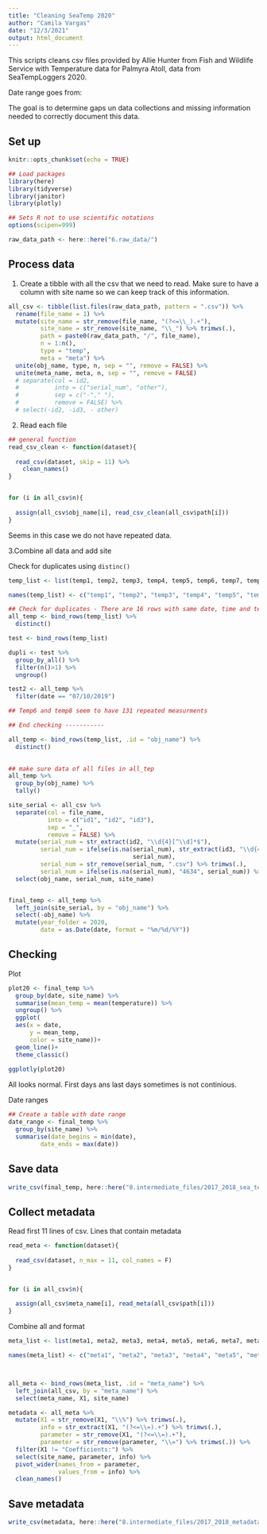 ```yaml
---
title: "Cleaning SeaTemp 2020"
author: "Camila Vargas"
date: "12/3/2021"
output: html_document
---
```


This scripts cleans csv files provided by Allie Hunter from Fish and Wildlife Service with Temperature data for Palmyra Atoll, data from SeaTempLoggers 2020.

Date range goes from: 

The goal is to determine gaps un data collections and missing information needed to correctly document this data.

## Set up

```r
knitr::opts_chunk$set(echo = TRUE)

## Load packages
library(here)
library(tidyverse)
library(janitor)
library(plotly)

## Sets R not to use scientific notations
options(scipen=999) 

raw_data_path <- here::here("6.raw_data/")
```


## Process data
1. Create a tibble with all the csv that we need to read. Make sure to have a column with site name so we can keep track of this information.

```r
all_csv <- tibble(list.files(raw_data_path, pattern = ".csv")) %>% 
  rename(file_name = 1) %>%
  mutate(site_name = str_remove(file_name, "(?<=\\_).+"),
         site_name = str_remove(site_name, "\\_") %>% trimws(.),
         path = paste0(raw_data_path, "/", file_name),
         n = 1:n(),
         type = "temp",
         meta = "meta") %>% 
  unite(obj_name, type, n, sep = "", remove = FALSE) %>% 
  unite(meta_name, meta, n, sep = "", remove = FALSE)
  # separate(col = id2,
  #          into = c("serial_num", "other"),
  #          sep = c("-"," "),
  #          remove = FALSE) %>% 
  # select(-id2, -id3, - other)
```

2. Read each file

```r
## general function
read_csv_clean <- function(dataset){
  
  read_csv(dataset, skip = 11) %>% 
    clean_names()
}


for (i in all_csv$n){
  
  assign(all_csv$obj_name[i], read_csv_clean(all_csv$path[i]))
}

```

Seems in this case we do not have repeated data. 

3.Combine all data and add site

Check for duplicates using `distinc()`

```r

temp_list <- list(temp1, temp2, temp3, temp4, temp5, temp6, temp7, temp8)

names(temp_list) <- c("temp1", "temp2", "temp3", "temp4", "temp5", "temp6", "temp7", "temp8")

## Check for duplicates - There are 16 rows with same date, time and temperature. Each come from different data sets, temp8 (Sacia) and temp10 (WTerrace). Is this possible??
all_temp <- bind_rows(temp_list) %>% 
  distinct()

test <- bind_rows(temp_list)

dupli <- test %>% 
  group_by_all() %>% 
  filter(n()>1) %>% 
  ungroup()

test2 <- all_temp %>% 
  filter(date == "07/10/2019")

## Temp6 and temp8 seem to have 131 repeated measurments

## End checking -----------

all_temp <- bind_rows(temp_list, .id = "obj_name") %>% 
  distinct()
  

## make sure data of all files in all_tep
all_temp %>% 
  group_by(obj_name) %>% 
  tally()

site_serial <- all_csv %>% 
  separate(col = file_name,
           into = c("id1", "id2", "id3"),
           sep = "_",
           remove = FALSE) %>% 
  mutate(serial_num = str_extract(id2, "\\d{4}[^\\d]*$"),
         serial_num = ifelse(is.na(serial_num), str_extract(id3, "\\d{4}[^\\d]*$"),
                                   serial_num),
         serial_num = str_remove(serial_num, ".csv") %>% trimws(.),
         serial_num = ifelse(is.na(serial_num), "4634", serial_num)) %>%  
  select(obj_name, serial_num, site_name)


final_temp <- all_temp %>% 
  left_join(site_serial, by = "obj_name") %>% 
  select(-obj_name) %>% 
  mutate(year_folder = 2020,
         date = as.Date(date, format = "%m/%d/%Y"))


```



## Checking

Plot
```r

plot20 <- final_temp %>% 
  group_by(date, site_name) %>% 
  summarise(mean_temp = mean(temperature)) %>%
  ungroup() %>% 
  ggplot(
  aes(x = date,
      y = mean_temp,
      color = site_name))+
  geom_line()+
  theme_classic()
  
ggplotly(plot20)

```

All looks normal. First days ans last days sometimes is not continious.

Date ranges
```r

## Create a table with date range
date_range <- final_temp %>% 
  group_by(site_name) %>% 
  summarise(date_begins = min(date),
         date_ends = max(date))


```


## Save data

```r

write_csv(final_temp, here::here("8.intermediate_files/2017_2018_sea_temp.csv"))

```


## Collect metadata

Read first 11 lines of csv. Lines that contain metadata
```r

read_meta <- function(dataset){
  
  read_csv(dataset, n_max = 11, col_names = F)
}


for (i in all_csv$n){
  
  assign(all_csv$meta_name[i], read_meta(all_csv$path[i]))
}

```

Combine all and format
```r
meta_list <- list(meta1, meta2, meta3, meta4, meta5, meta6, meta7, meta8, meta9, meta10)

names(meta_list) <- c("meta1", "meta2", "meta3", "meta4", "meta5", "meta6", "meta7", "meta8", "meta9", "meta10")



all_meta <- bind_rows(meta_list, .id = "meta_name") %>% 
  left_join(all_csv, by = "meta_name") %>% 
  select(meta_name, X1, site_name)

metadata <- all_meta %>% 
  mutate(X1 = str_remove(X1, "\\%") %>% trimws(.),
         info = str_extract(X1, "(?<=\\=).+") %>% trimws(.),
         parameter = str_remove(X1, "(?<=\\=).+"),
         parameter = str_remove(parameter, "\\=") %>% trimws(.)) %>% 
  filter(X1 != "Coefficients:") %>% 
  select(site_name, parameter, info) %>% 
  pivot_wider(names_from = parameter,
              values_from = info) %>% 
  clean_names()

```

## Save metadata
```r
write_csv(metadata, here::here("8.intermediate_files/2017_2018_metadata.csv"))
```


